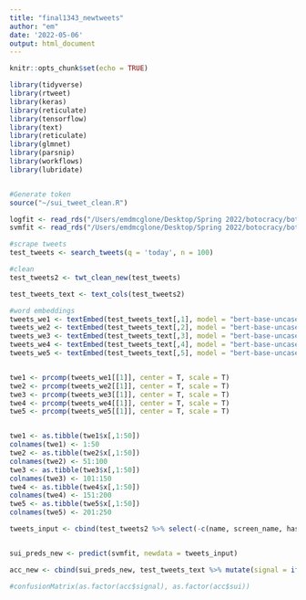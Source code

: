 ```yaml
---
title: "final1343_newtweets"
author: "em"
date: '2022-05-06'
output: html_document
---
```


```r
knitr::opts_chunk$set(echo = TRUE)
```

```r
library(tidyverse)
library(rtweet)
library(keras)
library(reticulate)
library(tensorflow) 
library(text)
library(reticulate)
library(glmnet)
library(parsnip)
library(workflows)
library(lubridate)


#Generate token
source("~/sui_tweet_clean.R")

logfit <- read_rds("/Users/emdmcglone/Desktop/Spring 2022/botocracy/botocracy/1343finalhelpers/logitfit_1343.rds")
svmfit <- read_rds("/Users/emdmcglone/Desktop/Spring 2022/botocracy/botocracy/1343finalhelpers/svmfit_1343.rds")
```


```r
#scrape tweets
test_tweets <- search_tweets(q = 'today', n = 100)
```

```r
#clean
test_tweets2 <- twt_clean_new(test_tweets)

test_tweets_text <- text_cols(test_tweets2)


```


```r
#word embeddings
tweets_we1 <- textEmbed(test_tweets_text[,1], model = "bert-base-uncased", layers = 11:12, print_python_warnings = T)
tweets_we2 <- textEmbed(test_tweets_text[,2], model = "bert-base-uncased", layers = 11:12, print_python_warnings = T)
tweets_we3 <- textEmbed(test_tweets_text[,3], model = "bert-base-uncased", layers = 11:12, print_python_warnings = T)
tweets_we4 <- textEmbed(test_tweets_text[,4], model = "bert-base-uncased", layers = 11:12, print_python_warnings = T)
tweets_we5 <- textEmbed(test_tweets_text[,5], model = "bert-base-uncased", layers = 11:12, print_python_warnings = T)


twe1 <- prcomp(tweets_we1[[1]], center = T, scale = T)
twe2 <- prcomp(tweets_we2[[1]], center = T, scale = T)
twe3 <- prcomp(tweets_we3[[1]], center = T, scale = T)
twe4 <- prcomp(tweets_we4[[1]], center = T, scale = T)
twe5 <- prcomp(tweets_we5[[1]], center = T, scale = T)


twe1 <- as.tibble(twe1$x[,1:50]) 
colnames(twe1) <- 1:50
twe2 <- as.tibble(twe2$x[,1:50])
colnames(twe2) <- 51:100
twe3 <- as.tibble(twe3$x[,1:50])
colnames(twe3) <- 101:150
twe4 <- as.tibble(twe4$x[,1:50])
colnames(twe4) <- 151:200
twe5 <- as.tibble(twe5$x[,1:50])
colnames(twe5) <- 201:250

tweets_input <- cbind(test_tweets2 %>% select(-c(name, screen_name, hashtags, text, description, user_id, status_id)), twe1[,1:50], twe2[,1:50], twe3[,1:50], twe4[,1:50], twe5[,1:50])


sui_preds_new <- predict(svmfit, newdata = tweets_input)

acc_new <- cbind(sui_preds_new, test_tweets_text %>% mutate(signal = ifelse(sui_preds_new > .5,1,0)))

#confusionMatrix(as.factor(acc$signal), as.factor(acc$sui))




```
